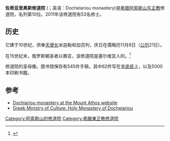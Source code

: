{{Infobox monastery
| name                 = 佐希亚里奥斯修道院
| native_name          = Δοχειαρίου
| native_name_lang     = el
| image                = View from Docheiariou.jpg
| dedication           = 米迦勒和加百列
| founder              = Blessed Euthymius
| location             = [[希腊|希腊]][[阿索斯山|阿索斯山]]
| coord                = {{coord|40|15|59|N|24|10|24|E|region:GR_type:landmark_source:dewiki|display=inline,title}} 
| public_access        = 仅男子
}}
'''佐希亚里奥斯修道院''' ({{lang-el|Μονή Δοχειαρίου}}；英语：Docheiariou monastery)是[[希腊|希腊]][[阿索斯山|阿索斯山]][[东正教|东正教]]修道院，名列第10位。2011年该修道院有53名修士。 

==历史==
它建于10世纪，供奉[[天使长|天使长]]米迦勒和加百列，庆日在儒略历11月8日（[[公历|公历]]21日）。

在15世纪末，俄罗斯朝圣者以赛亚，该修道院是塞尔维亚人的。<ref name="Bakalopulos1973">{{cite book|author=A. E. Bakalopulos|title=History of Macedonia, 1354-1833. [By] A.E. Vacalopoulos|url=https://books.google.com/books?id=V5z_cQAACAAJ|year=1973|page=166|quote= nearly half the monasteries are Slav or Albanian. As Serbian he instances Docheiariou, Grigoriou, Ayiou Pavlou, a monastery near Ayiou Pavlou and dedicated to St. John the Theologian (he no doubt means the monastery of Ayiou Dionysiou), and Chilandariou. Panteleïmon is Russian, Simonopetra is Bulgarian, and Karakallou and Philotheou are Albanian.}}</ref>

修道院的圣母像。图书馆保存有545件手稿，其中62件写在[[羊皮纸|羊皮纸]]上，以及5000本印刷书籍。
==参考==
{{reflist}}
* [https://web.archive.org/web/20081205055047/http://www.mountathos.gr/active.aspx?mode=en%7B4be61c9d-412d-47ca-8eeb-55b58a9eb657%7DView Dochiariou monastery at the Mount Athos website] 
* [https://web.archive.org/web/20061019082813/http://www.culture.gr/2/21/212/21210a/e212ja16.html Greek Ministry of Culture: Holy Monastery of Docheiariou]
{{阿索斯山诸修道院}}
[[Category:阿索斯山的修道院|Category:阿索斯山的修道院]]
[[Category:希臘東正教修道院|Category:希臘東正教修道院]]